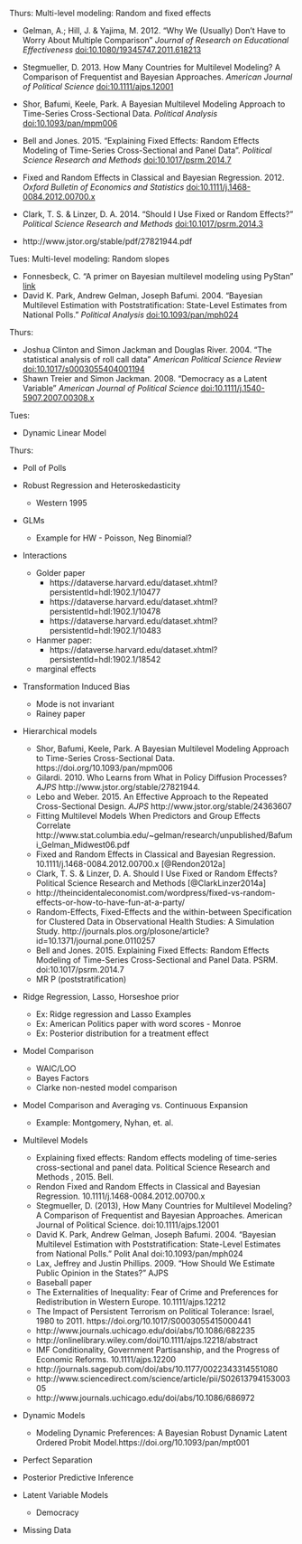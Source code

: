 


Thurs: Multi-level modeling: Random and fixed effects

- Gelman, A.; Hill, J. & Yajima, M. 2012. "Why We (Usually) Don’t Have to Worry About Multiple Comparison" *Journal of Research on Educational Effectiveness* [doi:10.1080/19345747.2011.618213](https://dx.doi.org/10.1080/19345747.2011.618213)
- Stegmueller, D. 2013. How Many Countries for Multilevel Modeling? A Comparison of Frequentist and Bayesian Approaches. *American Journal of Political Science* [doi:10.1111/ajps.12001](https://dx.doi.org/10.1111/ajps.12001)
-  Shor, Bafumi, Keele, Park. A Bayesian Multilevel Modeling Approach to Time-Series Cross-Sectional Data. *Political Analysis* [doi:10.1093/pan/mpm006](https://doi.org/10.1093/pan/mpm006)
-  Bell and Jones. 2015. "Explaining Fixed Effects: Random Effects Modeling of Time-Series Cross-Sectional and Panel Data". *Political Science Research and Methods* [doi:10.1017/psrm.2014.7](https://dx.doi.org/10.1017/psrm.2014.7)
- Fixed and Random Effects in Classical and Bayesian Regression. 2012. *Oxford Bulletin of Economics and Statistics* [doi:10.1111/j.1468-0084.2012.00700.x](https://dx.doi.org/10.1111/j.1468-0084.2012.00700.x)
- Clark, T. S. & Linzer, D. A. 2014. "Should I Use Fixed or Random Effects?" *Political Science Research and Methods* [doi:10.1017/psrm.2014.3](https://dx.doi.org/10.1017/psrm.2014.3)

- http://www.jstor.org/stable/pdf/27821944.pdf

Tues: Multi-level modeling: Random slopes

- Fonnesbeck, C. "A primer on Bayesian multilevel modeling using PyStan" [link](http://mc-stan.org/documentation/case-studies/radon.html)
- David K. Park, Andrew Gelman, Joseph Bafumi. 2004. "Bayesian Multilevel Estimation with Poststratification: State-Level Estimates from National Polls." *Political Analysis* [doi:10.1093/pan/mph024](http://dx.doi.org/10.1093/pan/mph024)

Thurs:

- Joshua Clinton and Simon Jackman and Douglas River. 2004. "The statistical analysis of roll call data" *American Political Science Review* [doi:10.1017/s0003055404001194](https://dx.doi.org/10.1017/s0003055404001194)
- Shawn Treier and Simon Jackman. 2008. "Democracy as a Latent Variable" *American Journal of Political Science* [doi:10.1111/j.1540-5907.2007.00308.x](https://dx.doi.org/10.1111/j.1540-5907.2007.00308.x)

Tues:

- Dynamic Linear Model

Thurs:

- Poll of Polls

- Robust Regression and Heteroskedasticity

    - Western 1995

- GLMs
    - Example for HW - Poisson, Neg Binomial?
- Interactions

    - Golder paper
        - https://dataverse.harvard.edu/dataset.xhtml?persistentId=hdl:1902.1/10477
        - https://dataverse.harvard.edu/dataset.xhtml?persistentId=hdl:1902.1/10478
        - https://dataverse.harvard.edu/dataset.xhtml?persistentId=hdl:1902.1/10483

    - Hanmer paper:
        - https://dataverse.harvard.edu/dataset.xhtml?persistentId=hdl:1902.1/18542
    - marginal effects

- Transformation Induced Bias

    - Mode is not invariant
    - Rainey paper

- Hierarchical models

    - Shor, Bafumi, Keele, Park. A Bayesian Multilevel Modeling Approach to Time-Series Cross-Sectional Data. https://doi.org/10.1093/pan/mpm006
    - Gilardi. 2010. Who Learns from What in Policy Diffusion Processes? *AJPS* http://www.jstor.org/stable/27821944.
    - Lebo and Weber. 2015. An Effective Approach to the Repeated Cross-Sectional Design. *AJPS* http://www.jstor.org/stable/24363607
    - Fitting Multilevel Models When Predictors and Group
Effects Correlate http://www.stat.columbia.edu/~gelman/research/unpublished/Bafumi_Gelman_Midwest06.pdf
    - Fixed and Random Effects in Classical and Bayesian Regression. 10.1111/j.1468-0084.2012.00700.x [@Rendon2012a]
    - Clark, T. S. & Linzer, D. A. Should I Use Fixed or Random Effects? Political Science Research and Methods [@ClarkLinzer2014a]
    - http://theincidentaleconomist.com/wordpress/fixed-vs-random-effects-or-how-to-have-fun-at-a-party/
    - Random-Effects, Fixed-Effects and the within-between Specification for Clustered Data in Observational Health Studies: A Simulation Study. http://journals.plos.org/plosone/article?id=10.1371/journal.pone.0110257
    - Bell and Jones. 2015. Explaining Fixed Effects: Random Effects Modeling of Time-Series Cross-Sectional and Panel Data. PSRM. doi:10.1017/psrm.2014.7
    - MR P (poststratification)

- Ridge Regression, Lasso, Horseshoe prior

    - Ex: Ridge regression and Lasso Examples
    - Ex: American Politics paper with word scores - Monroe
    - Ex: Posterior distribution for a treatment effect

- Model Comparison

    - WAIC/LOO
    - Bayes Factors
    - Clarke non-nested model comparison

- Model Comparison and Averaging vs. Continuous Expansion

    - Example: Montgomery, Nyhan, et. al.


- Multilevel Models

    - Explaining fixed effects: Random effects modeling of time-series cross-sectional and panel data. Political Science Research and Methods , 2015. Bell.
    - Rendon Fixed and Random Effects in Classical and Bayesian Regression. 10.1111/j.1468-0084.2012.00700.x
    - Stegmueller, D. (2013), How Many Countries for Multilevel Modeling? A Comparison of Frequentist and Bayesian Approaches. American Journal of Political Science. doi:10.1111/ajps.12001
    - David K. Park, Andrew Gelman, Joseph Bafumi. 2004. "Bayesian Multilevel Estimation with Poststratification: State-Level Estimates from National Polls." Polit Anal doi:10.1093/pan/mph024
    - Lax, Jeffrey and Justin Phillips. 2009. "How Should We Estimate Public Opinion in the States?" AJPS
    - Baseball paper
    - The Externalities of Inequality: Fear of Crime and Preferences for Redistribution in Western Europe. 10.1111/ajps.12212
    - The Impact of Persistent Terrorism on Political Tolerance: Israel, 1980 to 2011. https://doi.org/10.1017/S0003055415000441
    - http://www.journals.uchicago.edu/doi/abs/10.1086/682235
    - http://onlinelibrary.wiley.com/doi/10.1111/ajps.12218/abstract
    - IMF Conditionality, Government Partisanship, and the Progress of Economic Reforms. 10.1111/ajps.12200
    - http://journals.sagepub.com/doi/abs/10.1177/0022343314551080
    - http://www.sciencedirect.com/science/article/pii/S0261379415300305
    - http://www.journals.uchicago.edu/doi/abs/10.1086/686972

- Dynamic Models

    - Modeling Dynamic Preferences: A Bayesian Robust Dynamic Latent Ordered Probit Model.https://doi.org/10.1093/pan/mpt001

- Perfect Separation

- Posterior Predictive Inference

- Latent Variable Models

    - Democracy

- Missing Data
